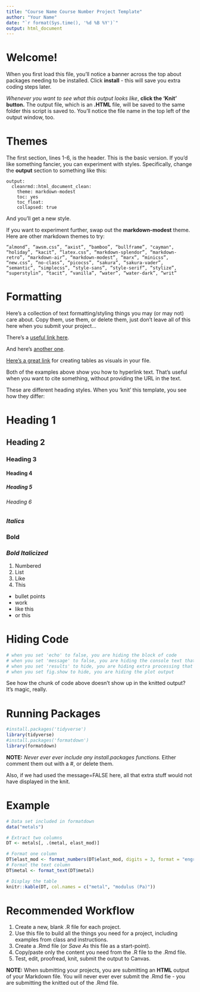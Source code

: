 ```yaml
---
title: "Course Name Course Number Project Template"
author: "Your Name"
date: "`r format(Sys.time(), '%d %B %Y')`"
output: html_document
---
```


# Welcome!

When you first load this file, you'll notice a banner across the top about packages needing to be installed. Click **install** - this will save you extra coding steps later.

*Whenever you want to see what this output looks like*, **click the 'Knit' button.** The output file, which is an **.HTML** file, will be saved to the same folder this script is saved to. You'll notice the file name in the top left of the output window, too.

# Themes

The first section, lines 1-6, is the header. This is the basic version. If you'd like something fancier, you can experiment with styles. Specifically, change the **output** section to something like this:

    output: 
      cleanrmd::html_document_clean:
        theme: markdown-modest
        toc: yes
        toc_float: 
        collapsed: true
And you'll get a new style.

If you want to experiment further, swap out the **markdown-modest** theme. Here are other markdown themes to try:

    “almond”, “awsm.css”, “axist”, “bamboo”, “bullframe”, "cayman", “holiday”, “kacit”, “latex.css”, “markdown-splendor”, “markdown-retro”, “markdown-air”, “markdown-modest”, “marx”, “minicss”, “new.css”, “no-class”, “picocss”, “sakura”, “sakura-vader”, “semantic”, “simplecss”, “style-sans”, “style-serif”, “stylize”, “superstylin”, “tacit”, “vanilla”, “water”, “water-dark”, “writ”

# Formatting

Here's a collection of text formatting/styling things you may (or may not) care about. Copy them, use them, or delete them, just don't leave all of this here when you submit your project...

There's a [useful link here](https://www.rforecology.com/post/how-to-use-rmarkdown-part-one/).

And here's [another one](https://sage-fenglisu-c38dfb.netlify.app/). 

[Here's a great link](https://bookdown.org/yihui/rmarkdown-cookbook/kable.html) for creating tables as visuals in your file.

Both of the examples above show you how to hyperlink text. That's useful when you want to cite something, without providing the URL in the text.

These are different heading styles. When you 'knit' this template, you see how they differ:

# Heading 1
## Heading 2
### Heading 3
#### Heading 4
##### Heading 5
###### Heading 6

### *Italics*
### **Bold**
### ***Bold Italicized***

1. Numbered
2. List
3. Like
4. This

* bullet points
- work
* like this
- or this

# Hiding Code
```r
# when you set 'echo' to false, you are hiding the block of code 
# when you set 'message' to false, you are hiding the console text that comes after running your code
# when you set 'results' to hide, you are hiding extra processing that occasionally shows up in the console
# when you set fig.show to hide, you are hiding the plot output
```
See how the chunk of code above doesn't show up in the knitted output? It's magic, really.

# Running Packages
```r
#install.packages('tidyverse')
library(tidyverse)
#install.packages('formatdown')
library(formatdown)
```
**NOTE:** *Never ever ever include any install.packages functions.* Either comment them out with a #, or delete them.

Also, if we had used the message=FALSE here, all that extra stuff would not have displayed in the knit.

# Example
```r
# Data set included in formatdown
data("metals")

# Extract two columns
DT <- metals[, .(metal, elast_mod)]

# Format one column
DT$elast_mod <- format_numbers(DT$elast_mod, digits = 3, format = "engr")
# Format the text column
DT$metal <- format_text(DT$metal)

# Display the table
knitr::kable(DT, col.names = c("metal", "modulus (Pa)"))
```

# Recommended Workflow

1. Create a new, blank .R file for each project.
2. Use this file to build all the things you need for a project, including examples from class and instructions.
3. Create a .Rmd file (or *Save As* this file as a start-point).
4. Copy/paste only the content you need from the .R file to the .Rmd file.
5. Test, edit, proofread, knit, submit the output to Canvas.

**NOTE:** When submitting your projects, you are submitting an **HTML** output of your Markdown file. You will never ever ever submit the .Rmd fie - you are submitting the knitted out of the .Rmd file.
